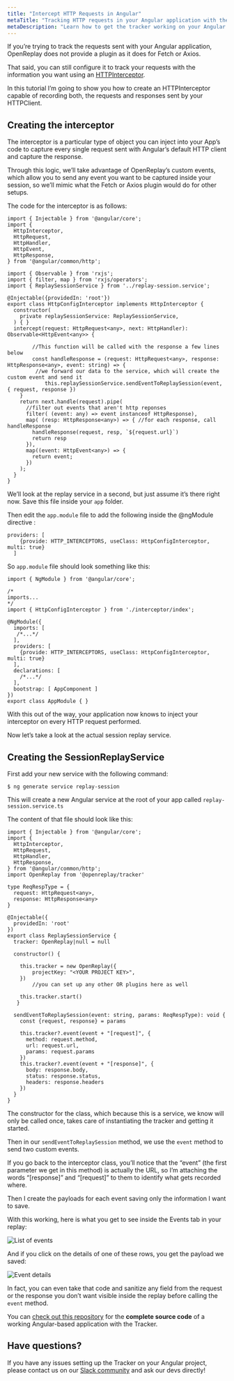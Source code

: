 ```yaml
---
title: "Intercept HTTP Requests in Angular"
metaTitle: "Tracking HTTP requests in your Angular application with the OpenReplay"
metaDescription: "Learn how to get the tracker working on your Angular application"
---
```


If you’re trying to track the requests sent with your Angular application, OpenReplay does not provide a plugin as it does for Fetch or Axios.

That said, you can still configure it to track your requests with the information you want using an [HTTPInterceptor](https://angular.io/api/common/http/HttpInterceptor).

In this tutorial I’m going to show you how to create an HTTPInterceptor capable of recording both, the requests and responses sent by your HTTPClient.

## Creating the interceptor

The interceptor is a particular type of object you can inject into your App’s code to capture every single request sent with Angular’s default HTTP client and capture the response.

Through this logic, we’ll take advantage of OpenReplay’s custom events, which allow you to send any event you want to be captured inside your session, so we’ll mimic what the Fetch or Axios plugin would do for other setups.

The code for the interceptor is as follows:

```tsx
import { Injectable } from '@angular/core';
import {
  HttpInterceptor,
  HttpRequest,
  HttpHandler,
  HttpEvent,
  HttpResponse,
} from '@angular/common/http';

import { Observable } from 'rxjs';
import { filter, map } from 'rxjs/operators';
import { ReplaySessionService } from '../replay-session.service';

@Injectable({providedIn: 'root'})
export class HttpConfigInterceptor implements HttpInterceptor {
  constructor(
    private replaySessionService: ReplaySessionService,
  ) { }
  intercept(request: HttpRequest<any>, next: HttpHandler): Observable<HttpEvent<any>> {
    
		//This function will be called with the response a few lines below
		const handleResponse = (request: HttpRequest<any>, response: HttpResponse<any>, event: string) => {
	     //we forward our data to the service, which will create the custom event and send it
			this.replaySessionService.sendEventToReplaySession(event, { request, response })
    }
    return next.handle(request).pipe(
      //filter out events that aren't http reponses
      filter( (event: any) => event instanceof HttpResponse),
      map( (resp: HttpResponse<any>) => { //for each response, call handleResponse
        handleResponse(request, resp, `${request.url}`)
        return resp
      }),
      map((event: HttpEvent<any>) => {
        return event;
      })
    );
  }
}
```

We’ll look at the replay service in a second, but just assume it’s there right now. Save this file inside your `app` folder.

Then edit the `app.module` file to add the following inside the @ngModule directive :

```tsx
providers: [
    {provide: HTTP_INTERCEPTORS, useClass: HttpConfigInterceptor, multi: true}
  ]
```

So `app.module` file should look something like this:

```tsx
import { NgModule } from '@angular/core';

/*
imports...
*/
import { HttpConfigInterceptor } from './interceptor/index';

@NgModule({
  imports: [
   /*...*/
  ],
  providers: [
    {provide: HTTP_INTERCEPTORS, useClass: HttpConfigInterceptor, multi: true}
  ],
  declarations: [
    /*...*/
  ],
  bootstrap: [ AppComponent ]
})
export class AppModule { }
```

With this out of the way, your application now knows to inject your interceptor on every HTTP request performed.

Now let’s take a look at the actual session replay service.

## Creating the SessionReplayService

First add your new service with the following command:

```tsx
$ ng generate service replay-session
```

This will create a new Angular service at the root of your app called `replay-session.service.ts`

The content of that file should look like this:

```tsx
import { Injectable } from '@angular/core';
import {
  HttpInterceptor,
  HttpRequest,
  HttpHandler,
  HttpResponse,
} from '@angular/common/http';
import OpenReplay from '@openreplay/tracker'

type ReqRespType = {
  request: HttpRequest<any>,
  response: HttpResponse<any>
}

@Injectable({
  providedIn: 'root'
})
export class ReplaySessionService {
  tracker: OpenReplay|null = null

  constructor() {

    this.tracker = new OpenReplay({
        projectKey: "<YOUR PROJECT KEY>",
    })
		//you can set up any other OR plugins here as well

    this.tracker.start()
   }

  sendEventToReplaySession(event: string, params: ReqRespType): void {
    const {request, response} = params

    this.tracker?.event(event + "[request]", {
      method: request.method,
      url: request.url,
      params: request.params
    })
    this.tracker?.event(event + "[response]", {
      body: response.body,
      status: response.status,
      headers: response.headers
    })
  }
}
```

The constructor for the class, which because this is a service, we know will only be called once, takes care of instantiating the tracker and getting it started.

Then in our `sendEventToReplaySession` method, we use the `event` method to send two custom events.

If you go back to the interceptor class, you’ll notice that the “event” (the first parameter we get in this method) is actually the URL, so I’m attaching the words “[response]” and “[request]” to them to identify what gets recorded where.

Then I create the payloads for each event saving only the information I want to save.

With this working, here is what you get to see inside the Events tab in your replay:

![List of events](images/list-of-events.png)

And if you click on the details of one of these rows, you get the payload we saved:

![Event details](images/event-details.png)

In fact, you can even take that code and sanitize any field from the request or the response you don’t want visible inside the replay before calling the `event` method.

You can [check out this repository](https://github.com/deleteman/openreplay-angular-example) for the **complete source code** of a working Angular-based application with the Tracker.

## Have questions?

If you have any issues setting up the Tracker on your Angular project, please contact us on our [Slack community](https://slack.openreplay.com/) and ask our devs directly!
<GoDeeperFooter />